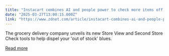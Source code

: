 ```yaml
---
title: "Instacart combines AI and people power to check more items off your grocery list"
date: "2025-03-27T13:00:15.000Z"
link: "https://www.zdnet.com/article/instacart-combines-ai-and-people-power-to-check-more-items-off-your-grocery-list/"
---
```


The grocery delivery company unveils its new Store View and Second Store Check tools to help dispel your 'out of stock' blues.

[Read more](https://www.zdnet.com/article/instacart-combines-ai-and-people-power-to-check-more-items-off-your-grocery-list/)
